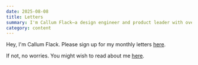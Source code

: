 ```yaml
---
date: 2025-08-08
title: Letters
summary: I'm Callum Flack—a design engineer and product leader with over 20 years of experience. I design and build beautiful hypertext products that work in the blink of an eye, creating the most valued currency—trust.
category: content
---
```


<Avatar />

Hey, I'm Callum Flack. Please sign up for my monthly letters [here](https://thelittoralline.substack.com/).

If not, no worries. You might wish to read about me [here](/about).

<Contacts />
